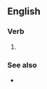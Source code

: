 ==English==

===Verb===
{{head|en|verb form}}

# {{en-third-person singular of|redistrict}}

===See also===
* {{l|en|reapportionment}}
